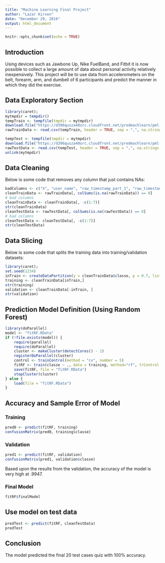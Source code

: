 ```yaml
---
title: "Machine Learning Final Project"
author: "Lazar Kirven"
date: "December 29, 2016"
output: html_document
---
```


```r
knitr::opts_chunk$set(echo = TRUE)
```

## Introduction

Using devices such as Jawbone Up, Nike FuelBand, and Fitbit it is now possible to collect a large amount of data about personal activity relatively inexpensively. This project will be to use data from accelerometers on the belt, forearm, arm, and dumbell of 6 participants and predict the manner in which they did the exercise.


## Data Exploratory Section

```r
library(caret);
mytmpdir = tempdir()
tempTrain <- tempfile(tmpdir = mytmpdir)
download.file("https://d396qusza40orc.cloudfront.net/predmachlearn/pml-training.csv", tempTrain)
rawTrainData <- read.csv(tempTrain, header = TRUE, sep = ",", na.strings = c("NA", ""))

tempTest <- tempfile(tmpdir = mytmpdir)
download.file("https://d396qusza40orc.cloudfront.net/predmachlearn/pml-testing.csv", tempTest)
rawTestData <- read.csv(tempTest, header = TRUE, sep = ",", na.strings = c("NA", ""))
unlink(mytmpdir)
```


## Data Cleaning

Below is some code that removes any column that just contains NAs:

```{r]}
badColumns <- c("X", "user_name", "raw_timestamp_part_1", "raw_timestamp_part_2", "cvtd_timestamp", "new_window", "num_window")
cleanTrainData <- rawTrainData[, colSums(is.na(rawTrainData)) == 0]
# bad columns
cleanTrainData <- cleanTrainData[, -c(1:7)]
str(cleanTrainData)
cleanTestData <- rawTestData[, colSums(is.na(rawTestData)) == 0]
# bad columns
cleanTestData <- cleanTestData[, -c(1:7)]
str(cleanTestData)
```

## Data Slicing

Below is some code that splits the training data into training/validation datasets:

```r
library(caret);
set.seed(1234) 
inTrain <- createDataPartition(y = cleanTrainData$classe, p = 0.7, list = FALSE)
training <- cleanTrainData[inTrain,]
str(training)
validation <- cleanTrainData[-inTrain, ]
str(validation)
```

## Prediction Model Definition (Using Random Forest)

```r
library(doParallel)
model <- "fitRF.RData"
if (!file.exists(model)) {
    require(parallel)
    require(doParallel)
    cluster <- makeCluster(detectCores() - 1)
    registerDoParallel(cluster)
    control <- trainControl(method = "cv", number = 5)
    fitRF <- train(classe ~ ., data = training, method="rf", trControl = control)
    save(fitRF, file = "fitRF.RData")
    stopCluster(cluster)
} else { 
    load(file = "fitRF.RData")
}
```

## Accuracy and Sample Error of Model

### Training
```r
pred0 <- predict(fitRF, training)
confusionMatrix(pred0, training$classe)
```

### Validation
```r
pred1 <- predict(fitRF, validation)
confusionMatrix(pred1, validation$classe)
```
Based upon the results from the validation, the accuracy of the model is very high at .9947.

### Final Model
```r
fitRF$finalModel
```

## Use model on test data
```r
predTest <- predict(fitRF, cleanTestData)
predTest
```

## Conclusion

The model predicted the final 20 test cases quiz with 100% accuracy.

